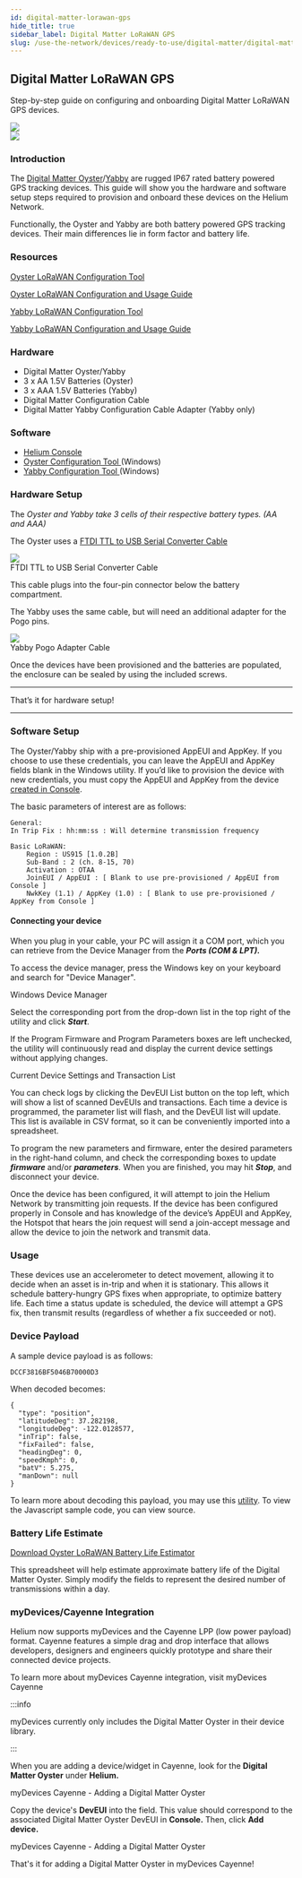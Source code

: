 ```yaml
---
id: digital-matter-lorawan-gps
hide_title: true
sidebar_label: Digital Matter LoRaWAN GPS
slug: /use-the-network/devices/ready-to-use/digital-matter/digital-matter-lorawan-gps
---
```



## Digital Matter LoRaWAN GPS

Step-by-step guide on configuring and onboarding Digital Matter LoRaWAN GPS
devices.

<div style={{ textAlign: "left" }}>
  <img
    src={useBaseUrl(
      "img/use-the-network/devices/ready-to-use/digital-matter-oyster.png"
    )}
  />
</div>
<div style={{ textAlign: "right" }}>
  <img
    src={useBaseUrl(
      "img/use-the-network/devices/ready-to-use/digital-matter-yabby.png"
    )}
  />
</div>

### Introduction

The
[Digital Matter Oyster](https://www.digitalmatter.com/devices/oyster-lorawan/)/[Yabby](https://www.digitalmatter.com/devices/yabby-lorawan/)
are rugged IP67 rated battery powered GPS tracking devices. This guide will show
you the hardware and software setup steps required to provision and onboard
these devices on the Helium Network.

Functionally, the Oyster and Yabby are both battery powered GPS tracking
devices. Their main differences lie in form factor and battery life.

### Resources

[Oyster LoRaWAN Configuration Tool](https://www.oemserver.com/tools/OysterLoRaWAN/ConfigTool/setup.exe)

[Oyster LoRaWAN Configuration and Usage Guide](https://support.digitalmatter.com/support/solutions/articles/16000063310-oyster-lorawan-configuration-and-usage-guide)

[Yabby LoRaWAN Configuration Tool](https://www.oemserver.com/tools/YabbyLoRaWAN/ConfigTool/setup.exe)

[Yabby LoRaWAN Configuration and Usage Guide](https://support.digitalmatter.com/support/solutions/articles/16000077618-configuration-and-usage-guide)

### Hardware

- Digital Matter Oyster/Yabby
- 3 x AA 1.5V Batteries \(Oyster\)
- 3 x AAA 1.5V Batteries \(Yabby\)
- Digital Matter Configuration Cable
- Digital Matter Yabby Configuration Cable Adapter \(Yabby only\)

### Software

- [Helium Console](https://console.helium.com/)
- [Oyster Configuration Tool ](https://www.oemserver.com/tools/OysterLoRaWAN/ConfigTool/setup.exe)\(Windows\)
- [Yabby Configuration Tool ](https://www.oemserver.com/tools/YabbyLoRaWAN/ConfigTool/setup.exe)\(Windows\)

### Hardware Setup

The _Oyster and Yabby take 3 cells of their respective battery types. \(AA and
AAA\)_

The Oyster uses a
[FTDI TTL to USB Serial Converter Cable](https://www.ftdichip.com/Support/Documents/DataSheets/Cables/DS_TTL-232RG_CABLES.pdf)

<div style={{ textAlign: "center" }}>
  <img
    src={useBaseUrl(
      "img/use-the-network/devices/ready-to-use/digital-matter-oyster-cable.png"
    )}
  />
</div>

<div style={{ textAlign: "center" }}>
  FTDI TTL to USB Serial Converter Cable
</div>

This cable plugs into the four-pin connector below the battery compartment.

The Yabby uses the same cable, but will need an additional adapter for the Pogo
pins.

<div style={{ textAlign: "center" }}>
  <img
    src={useBaseUrl(
      "img/use-the-network/devices/ready-to-use/digital-matter-yabby-cable.png"
    )}
  />
</div>

<div style={{ textAlign: "center" }}>Yabby Pogo Adapter Cable</div>

Once the devices have been provisioned and the batteries are populated, the
enclosure can be sealed by using the included screws.

---

That’s it for hardware setup!

---

### Software Setup

The Oyster/Yabby ship with a pre-provisioned AppEUI and AppKey. If you choose to
use these credentials, you can leave the AppEUI and AppKey fields blank in the
Windows utility. If you’d like to provision the device with new credentials, you
must copy the AppEUI and AppKey from the device
[created in Console](/use-the-network/console/adding-devices).

The basic parameters of interest are as follows:

```text
General:
In Trip Fix : hh:mm:ss : Will determine transmission frequency

Basic LoRaWAN:
	Region : US915 [1.0.2B]
	Sub-Band : 2 (ch. 8-15, 70)
	Activation : OTAA
	JoinEUI / AppEUI : [ Blank to use pre-provisioned / AppEUI from Console ]
	NwkKey (1.1) / AppKey (1.0) : [ Blank to use pre-provisioned / AppKey from Console ]

```

#### Connecting your device

When you plug in your cable, your PC will assign it a COM port, which you can
retrieve from the Device Manager from the _**Ports \(COM & LPT\).**_

To access the device manager, press the Windows key on your keyboard and search
for "Device Manager".

Windows Device Manager

Select the corresponding port from the drop-down list in the top right of the
utility and click _**Start**_.

If the Program Firmware and Program Parameters boxes are left unchecked, the
utility will continuously read and display the current device settings without
applying changes.

Current Device Settings and Transaction List

You can check logs by clicking the DevEUI List button on the top left, which
will show a list of scanned DevEUIs and transactions. Each time a device is
programmed, the parameter list will flash, and the DevEUI list will update. This
list is available in CSV format, so it can be conveniently imported into a
spreadsheet.

To program the new parameters and firmware, enter the desired parameters in the
right-hand column, and check the corresponding boxes to update _**firmware**_
and/or _**parameters**._ When you are finished, you may hit _**Stop**_, and
disconnect your device.

Once the device has been configured, it will attempt to join the Helium Network
by transmitting join requests. If the device has been configured properly in
Console and has knowledge of the device’s AppEUI and AppKey, the Hotspot that
hears the join request will send a join-accept message and allow the device to
join the network and transmit data.

### Usage

These devices use an accelerometer to detect movement, allowing it to decide
when an asset is in-trip and when it is stationary. This allows it schedule
battery-hungry GPS fixes when appropriate, to optimize battery life. Each time a
status update is scheduled, the device will attempt a GPS fix, then transmit
results \(regardless of whether a fix succeeded or not\).

### Device Payload

A sample device payload is as follows:

```text
DCCF3816BF5046B70000D3
```

When decoded becomes:

```text
{
  "type": "position",
  "latitudeDeg": 37.282198,
  "longitudeDeg": -122.0128577,
  "inTrip": false,
  "fixFailed": false,
  "headingDeg": 0,
  "speedKmph": 0,
  "batV": 5.275,
  "manDown": null
}
```

To learn more about decoding this payload, you may use this
[utility](https://www.oemserver.com/tools/OysterLoRaWAN/UplinkDecoder.html). To
view the Javascript sample code, you can view source.

### Battery Life Estimate

[Download Oyster LoRaWAN Battery Life Estimator](https://support.digitalmatter.com/helpdesk/attachments/16023300051)

This spreadsheet will help estimate approximate battery life of the Digital
Matter Oyster. Simply modify the fields to represent the desired number of
transmissions within a day.

### myDevices/Cayenne Integration

Helium now supports myDevices and the Cayenne LPP \(low power payload\) format.
Cayenne features a simple drag and drop interface that allows developers,
designers and engineers quickly prototype and share their connected device
projects.

To learn more about myDevices Cayenne integration, visit myDevices Cayenne

:::info

myDevices currently only includes the Digital Matter Oyster in their device
library.

:::

When you are adding a device/widget in Cayenne, look for the **Digital Matter
Oyster** under **Helium.**

myDevices Cayenne - Adding a Digital Matter Oyster

Copy the device's **DevEUI** into the field. This value should correspond to the
associated Digital Matter Oyster DevEUI in **Console.** Then, click **Add
device.**

myDevices Cayenne - Adding a Digital Matter Oyster

That's it for adding a Digital Matter Oyster in myDevices Cayenne!
